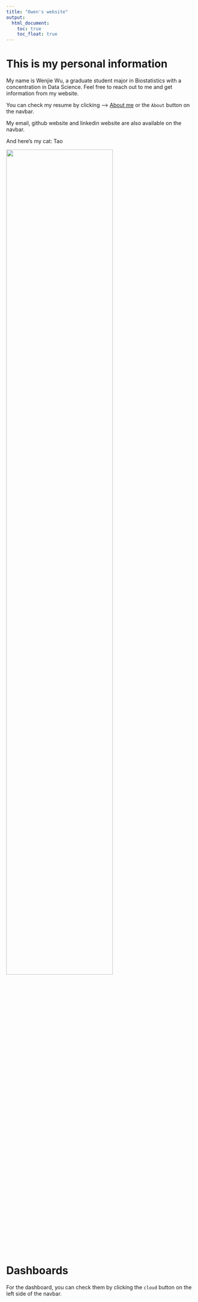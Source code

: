 ```yaml
---
title: "Owen's website"
output: 
  html_document:
    toc: true
    toc_float: true
---
```


# This is my personal information

My name is Wenjie Wu, a graduate student major in Biostatistics with a concentration in Data Science. Feel free to reach out to me and get information from my website.

 You can check my resume by clicking --> [About me](about.html) or the `About` button on the navbar.
 
 My email, github website and linkedin website are also available on the navbar.

And here's my cat: Tao

<img src="images/IMG_Tao.JPG" style="width:75%">


# Dashboards
For the dashboard, you can check them by clicking the `cloud` button on the left side of the navbar.